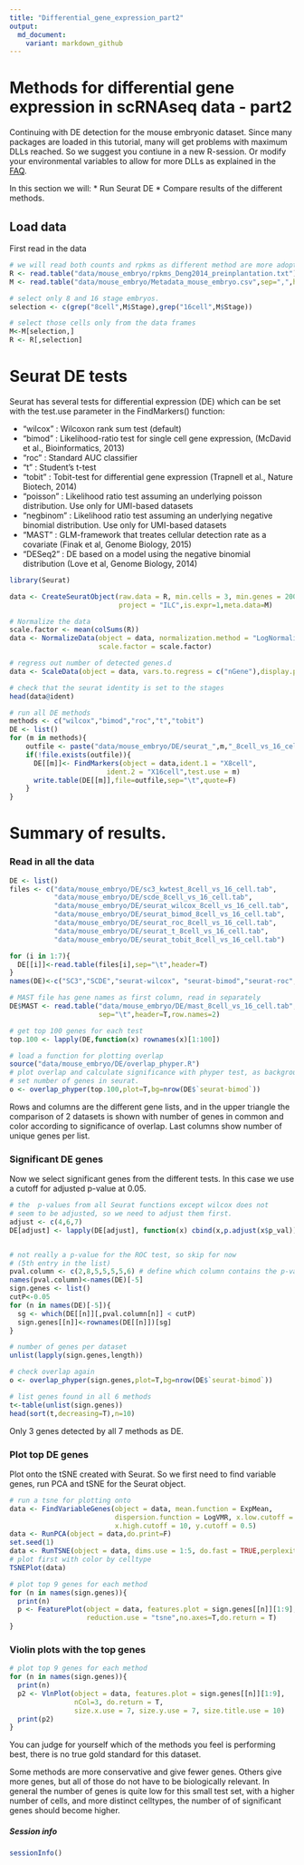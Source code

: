```yaml
---
title: "Differential_gene_expression_part2"
output:
  md_document:
    variant: markdown_github
---
```


# Methods for differential gene expression in scRNAseq data - part2

Continuing with DE detection for the mouse embryonic dataset. Since many packages are loaded in this tutorial, many will get problems with maximum DLLs reached. So we suggest you contiune in a new R-session. Or modify your environmental variables to allow for more DLLs as explained in the [FAQ](FAQ).

In this section we will:
* Run Seurat DE
* Compare results of the different methods.

## Load data

First read in the data 

```r
# we will read both counts and rpkms as different method are more adopted for different type of data
R <- read.table("data/mouse_embryo/rpkms_Deng2014_preinplantation.txt")
M <- read.table("data/mouse_embryo/Metadata_mouse_embryo.csv",sep=",",header=T)

# select only 8 and 16 stage embryos.
selection <- c(grep("8cell",M$Stage),grep("16cell",M$Stage))

# select those cells only from the data frames
M<-M[selection,]
R <- R[,selection]
```

# Seurat DE tests

Seurat has several tests for differential expression (DE) which can be set with the test.use parameter in the FindMarkers() function:

* "wilcox" : Wilcoxon rank sum test (default)
* "bimod" : Likelihood-ratio test for single cell gene expression, (McDavid et al., Bioinformatics, 2013)
* "roc" : Standard AUC classifier
* "t" : Student's t-test
* "tobit" : Tobit-test for differential gene expression (Trapnell et al., Nature Biotech, 2014)
* "poisson" : Likelihood ratio test assuming an underlying poisson distribution. Use only for UMI-based datasets
* "negbinom" : Likelihood ratio test assuming an underlying  negative binomial distribution. Use only for UMI-based  datasets
* "MAST" : GLM-framework that treates cellular detection rate as a covariate (Finak et al, Genome Biology, 2015)
* "DESeq2" : DE based on a model using the negative binomial distribution (Love et al, Genome Biology, 2014)


```r
library(Seurat)

data <- CreateSeuratObject(raw.data = R, min.cells = 3, min.genes = 200, 
                           project = "ILC",is.expr=1,meta.data=M)

# Normalize the data
scale.factor <- mean(colSums(R))
data <- NormalizeData(object = data, normalization.method = "LogNormalize",  
                      scale.factor = scale.factor)

# regress out number of detected genes.d
data <- ScaleData(object = data, vars.to.regress = c("nGene"),display.progress = F)

# check that the seurat identity is set to the stages
head(data@ident)

# run all DE methods
methods <- c("wilcox","bimod","roc","t","tobit")
DE <- list()
for (m in methods){
    outfile <- paste("data/mouse_embryo/DE/seurat_",m,"_8cell_vs_16_cell.tab", sep='')
    if(!file.exists(outfile)){
      DE[[m]]<- FindMarkers(object = data,ident.1 = "X8cell",
                        ident.2 = "X16cell",test.use = m)
      write.table(DE[[m]],file=outfile,sep="\t",quote=F)
    }
}
```

# Summary of results.

### Read in all the data

```r

DE <- list()
files <- c("data/mouse_embryo/DE/sc3_kwtest_8cell_vs_16_cell.tab",
           "data/mouse_embryo/DE/scde_8cell_vs_16_cell.tab",
           "data/mouse_embryo/DE/seurat_wilcox_8cell_vs_16_cell.tab",           
           "data/mouse_embryo/DE/seurat_bimod_8cell_vs_16_cell.tab",
           "data/mouse_embryo/DE/seurat_roc_8cell_vs_16_cell.tab",
           "data/mouse_embryo/DE/seurat_t_8cell_vs_16_cell.tab",
           "data/mouse_embryo/DE/seurat_tobit_8cell_vs_16_cell.tab")

for (i in 1:7){ 
  DE[[i]]<-read.table(files[i],sep="\t",header=T)
}
names(DE)<-c("SC3","SCDE","seurat-wilcox", "seurat-bimod","seurat-roc","seurat-t","seurat-tobit")

# MAST file has gene names as first column, read in separately
DE$MAST <- read.table("data/mouse_embryo/DE/mast_8cell_vs_16_cell.tab", 
                      sep="\t",header=T,row.names=2)

# get top 100 genes for each test
top.100 <- lapply(DE,function(x) rownames(x)[1:100])

# load a function for plotting overlap
source("data/mouse_embryo/DE/overlap_phyper.R")
# plot overlap and calculate significance with phyper test, as background, 
# set number of genes in seurat.
o <- overlap_phyper(top.100,plot=T,bg=nrow(DE$`seurat-bimod`))
```

Rows and columns are the different gene lists, and in the upper triangle the comparison of 2 datasets is shown with number of genes in common and color according to significance of overlap. Last columns show number of unique genes per list.

### Significant DE genes

Now we select significant genes from the different tests. In this case we use a cutoff for adjusted p-value at 0.05. 

```r
# the  p-values from all Seurat functions except wilcox does not 
# seem to be adjusted, so we need to adjust them first.
adjust <- c(4,6,7)
DE[adjust] <- lapply(DE[adjust], function(x) cbind(x,p.adjust(x$p_val)))


# not really a p-value for the ROC test, so skip for now 
# (5th entry in the list)
pval.column <- c(2,8,5,5,5,5,6) # define which column contains the p-value
names(pval.column)<-names(DE)[-5]
sign.genes <- list()
cutP<-0.05
for (n in names(DE)[-5]){
  sg <- which(DE[[n]][,pval.column[n]] < cutP)
  sign.genes[[n]]<-rownames(DE[[n]])[sg]
}

# number of genes per dataset
unlist(lapply(sign.genes,length))

# check overlap again
o <- overlap_phyper(sign.genes,plot=T,bg=nrow(DE$`seurat-bimod`))

# list genes found in all 6 methods
t<-table(unlist(sign.genes))
head(sort(t,decreasing=T),n=10)
```

Only 3 genes detected by all 7 methods as DE.

### Plot top DE genes 

Plot onto the tSNE created with Seurat. So we first need to find variable genes, run PCA and tSNE for the Seurat object. 

```r
# run a tsne for plotting onto
data <- FindVariableGenes(object = data, mean.function = ExpMean, 
                          dispersion.function = LogVMR, x.low.cutoff = 0.5, 
                          x.high.cutoff = 10, y.cutoff = 0.5)
data <- RunPCA(object = data,do.print=F)
set.seed(1)
data <- RunTSNE(object = data, dims.use = 1:5, do.fast = TRUE,perplexity=10)
# plot first with color by celltype
TSNEPlot(data)

# plot top 9 genes for each method
for (n in names(sign.genes)){
  print(n)
  p <- FeaturePlot(object = data, features.plot = sign.genes[[n]][1:9],  
                   reduction.use = "tsne",no.axes=T,do.return = T)
}

```


### Violin plots with the top genes

```r
# plot top 9 genes for each method
for (n in names(sign.genes)){
  print(n)
  p2 <- VlnPlot(object = data, features.plot = sign.genes[[n]][1:9], 
                nCol=3, do.return = T,
                size.x.use = 7, size.y.use = 7, size.title.use = 10)
  print(p2)
}

```

You can judge for yourself which of the methods you feel is performing best, there is no true gold standard for this dataset. 

Some methods are more conservative and give fewer genes. Others give more genes, but all of those do not have to be biologically relevant.  In general the number of genes is quite low for this small test set, with a higher number of cells, and more distinct celltypes, the number of of significant genes should become higher. 

##### Session info

```r
sessionInfo()
```
